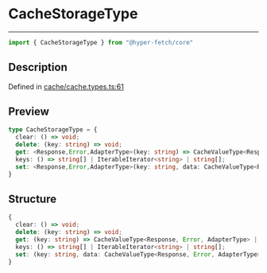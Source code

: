 

# CacheStorageType

<div class="api-docs__separator" data-reactroot="">

---

</div><div class="api-docs__import" data-reactroot="">

```ts
import { CacheStorageType } from "@hyper-fetch/core"
```

</div><div class="api-docs__section">

## Description

</div><div class="api-docs__description"><span class="api-docs__do-not-parse">



</span></div><p class="api-docs__definition">

Defined in [cache/cache.types.ts:61](https://github.com/BetterTyped/hyper-fetch/blob/c44d728f/packages/core/src/cache/cache.types.ts#L61)

</p><div class="api-docs__section">

## Preview

</div><div class="api-docs__preview type">

```ts
type CacheStorageType = {
  clear: () => void; 
  delete: (key: string) => void; 
  get: <Response,Error,AdapterType>(key: string) => CacheValueType<Response, Error, AdapterType> | undefined; 
  keys: () => string[] | IterableIterator<string> | string[]; 
  set: <Response,Error,AdapterType>(key: string, data: CacheValueType<Response, Error, AdapterType>) => void; 
}
```

</div><div class="api-docs__section">

## Structure

</div><div class="api-docs__returns">

```ts
{
  clear: () => void;
  delete: (key: string) => void;
  get: (key: string) => CacheValueType<Response, Error, AdapterType> | undefined;
  keys: () => string[] | IterableIterator<string> | string[];
  set: (key: string, data: CacheValueType<Response, Error, AdapterType>) => void;
}
```

</div>